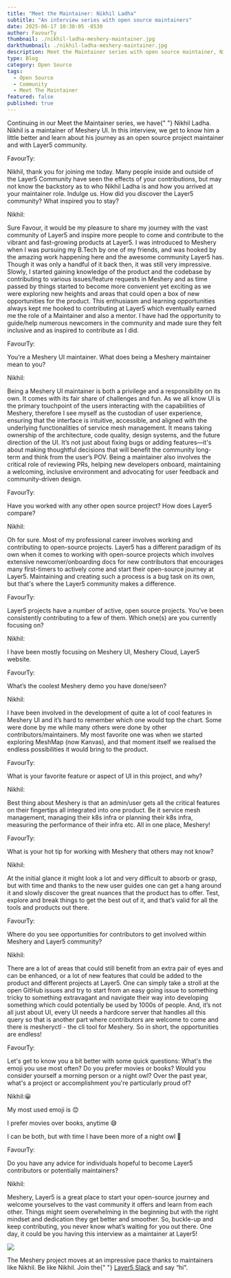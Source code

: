 ```yaml
---
title: "Meet the Maintainer: Nikhil Ladha"
subtitle: "An interview series with open source maintainers"
date: 2025-06-17 10:30:05 -0530
author: FavourTy
thumbnail: ./nikhil-ladha-meshery-maintainer.jpg
darkthumbnail: ./nikhil-ladha-meshery-maintainer.jpg
description: Meet the Maintainer series with open source maintainer, Nikhil Ladha
type: Blog
category: Open Source
tags:
  - Open Source
  - Community
  - Meet The Maintainer
featured: false
published: true
---
```



<BlogWrapper>
<MeetTheMaintainer>

<div class="intro">
  <p>
    Continuing in our Meet the Maintainer series, we have{" "}
    <Link to="/community/members/Nikhil-Ladha">Nikhil Ladha</Link>. Nikhil is a
    maintainer of <Link to="/cloud-native-management/meshery">Meshery UI</Link>.
    In this interview, we get to know him a little better and learn about his
    journey as an open source project maintainer and with Layer5 community.
  </p>
</div>

<div class="interviewer">
  <span>FavourTy:</span>
  <p>
    Nikhil, thank you for joining me today. Many people inside and outside of the
    Layer5 Community have seen the effects of your contributions, but may not
    know the backstory as to who Nikhil Ladha is and how you arrived at your maintainer
    role. Indulge us. How did you discover the Layer5 community? What inspired you
    to stay?
  </p>
</div>

<div class="interviewee">
  <span>Nikhil:</span>
  <p>
   Sure Favour, it would be my pleasure to share my journey with the vast community of Layer5 
and inspire more people to come and contribute to the vibrant and fast-growing products at 
Layer5. I was introduced to Meshery when I was pursuing my B.Tech by one of my friends, and 
was hooked by the amazing work happening here and the awesome community Layer5 has. 
Though it was only a handful of it back then, it was still very impressive. Slowly, I started gaining 
knowledge of the product and the codebase by contributing to various issues/feature requests in 
Meshery and as time passed by things started to become more convenient yet exciting as we 
were exploring new heights and areas that could open a box of new opportunities for the 
product. This enthusiasm and learning opportunities always kept me hooked to contributing at 
Layer5 which eventually earned me the role of a Maintainer and also a mentor. I have had the 
opportunity to guide/help numerous newcomers in the community and made sure they felt  
inclusive and as inspired to contribute as I did.
  </p>
</div>

<div class="interviewer">
  <span>FavourTy:</span>
  <p>
    You’re a <Link to="/cloud-native-management/meshery">Meshery UI</Link> maintainer. What does being a Meshery maintainer mean to you?
  </p>
</div>

<div class="interviewee">
  <span>Nikhil:</span>
  <p>
   Being a Meshery UI maintainer is both a privilege and a responsibility on its own. It comes with 
its fair share of challenges and fun. As we all know UI is the primary touchpoint of the users 
interacting with the capabilities of Meshery, therefore I see myself as the custodian of user 
experience, ensuring that the interface is intuitive, accessible, and aligned with the underlying 
functionalities of service mesh management. It means taking ownership of the architecture, 
code quality, design systems, and the future direction of the UI. It’s not just about fixing bugs or 
adding features—it's about making thoughtful decisions that will benefit the community 
long-term and think from the user’s POV. Being a maintainer also involves the critical role of 
reviewing PRs, helping new developers onboard, maintaining a welcoming, inclusive 
environment and advocating for user feedback and community-driven design.
  </p>
</div>

<div class="interviewer">
  <span>FavourTy:</span>
  <p>
    Have you worked with any other open source project? How does Layer5 compare?
  </p>
</div>

<div class="interviewee">
  <span>Nikhil:</span>
  <p>
    Oh for sure. Most of my professional career involves working and contributing to open-source 
projects. Layer5 has a different paradigm of its own when it comes to working with open-source 
projects which involves extensive newcomer/onboarding docs for new contributors that 
encourages many first-timers to actively come and start their open-source journey at Layer5. 
Maintaining and creating such a process is a bug task on its own, but that's where the Layer5 
community makes a difference. </p>
 
</div>

<div class="interviewer">
  <span>FavourTy:</span>
  <p>
    <Link to="/projects">Layer5 projects</Link> have a number of active, open
    source projects. You’ve been consistently contributing to a few of them.
    Which one(s) are you currently focusing on?
  </p>
</div>

<div class="interviewee">
  <span>Nikhil:</span>
  <p>
  I have been mostly focusing on Meshery UI, Meshery Cloud, Layer5 website.
  </p>
</div>

<div class="interviewer">
  <span>FavourTy:</span>
  <p>What’s the coolest Meshery demo you have done/seen?</p>
</div>

<div class="interviewee">
  <span>Nikhil:</span>
  <p>
    I have been involved in the development of quite a lot of cool features in Meshery UI and it’s 
hard to remember which one would top the chart. Some were done by me while many others were done by
other contributors/maintainers. My most favorite one was when we started exploring 
MeshMap (now Kanvas), and that moment itself we realised the endless possibilities it would 
bring to the product. 
  </p>
</div>

<div class="interviewer">
  <span>FavourTy:</span>
  <p>What is your favorite feature or aspect of UI in this project, and why?</p>
</div>

<div class="interviewee">
  <span>Nikhil:</span>
  <p>
   Best thing about Meshery is that an admin/user gets all the critical features on their fingertips all 
integrated into one product. Be it service mesh management, managing their k8s infra or 
planning their k8s infra, measuring the performance of their infra etc. All in one place, Meshery!
  </p>
</div>

<div class="interviewer">
  <span>FavourTy:</span>
  <p>What is your hot tip for working with Meshery that others may not know?</p>
</div>

<div class="interviewee">
  <span>Nikhil:</span>
  <p>
  At the initial glance it might look a lot and very difficult to absorb or grasp, but with time and 
thanks to the new user guides one can get a hang around it and slowly discover the great 
nuances that the product has to offer. Test, explore and break things to get the best out of it, and 
that’s valid for all the tools and products out there. 
  </p>
</div>

<div class="interviewer">
  <span>FavourTy:</span>
  <p>
    Where do you see opportunities for contributors to get involved within
    Meshery and Layer5 community?
  </p>
</div>

<div class="interviewee">
  <span>Nikhil:</span>
  <p>
There are a lot of areas that could still benefit from an extra pair of eyes and can be enhanced, 
or a lot of new features that could be added to the product and different projects at Layer5. One 
can simply take a stroll at the open GitHub issues and try to start from an easy going issue to 
something tricky to something extravagant and navigate their way into developing something 
which could potentially be used by 1000s of people. And, it’s not all just about UI, every UI 
needs a hardcore server that handles all this query so that is another part where contributors 
are welcome to come and there is mesheryctl - the cli tool for Meshery. So in short, the 
opportunities are endless! 
  </p>
</div>

<div class="interviewer">
  <span>FavourTy:</span>
  <p>
    Let's get to know you a bit better with some quick questions:  What's the emoji you use most often? Do you prefer movies or books? Would you consider yourself a morning person or a night owl? Over the past year, what's a project or accomplishment you're particularly proud of?
  </p>
</div>

<div class="interviewee">
  <span>Nikhil:</span>😀
  <p>
My most used emoji is 😊

I prefer movies over books, anytime 😅
 
I can be both, but with time I have been more of a night owl 🦉
 
  </p>
</div>

<div class="interviewer">
  <span>FavourTy:</span>
  <p>
    Do you have any advice for individuals hopeful to become Layer5 contributors
    or potentially maintainers?
  </p>
</div>

<div class="interviewee">
  <span>Nikhil:</span>
  <p>
    Meshery, Layer5 is a great place to start your open-source journey and welcome yourselves to 
the vast community it offers and learn from each other. Things might seem overwhelming in the 
beginning but with the right mindset and dedication they get better and smoother. So, buckle-up 
and keep contributing, you never know what’s waiting for you out there. One day, it could be you 
having this interview as a maintainer at Layer5!
  </p>
</div>

<div class="note">
  <img src={ForkLift} />
  <p>
    The Meshery project moves at an impressive pace thanks to maintainers like
    Nikhil. Be like Nikhil. Join the{" "}
    <a href="https://slack.layer5.io">Layer5 Slack</a> and say “hi".
  </p>
</div>

</MeetTheMaintainer>
</BlogWrapper>
